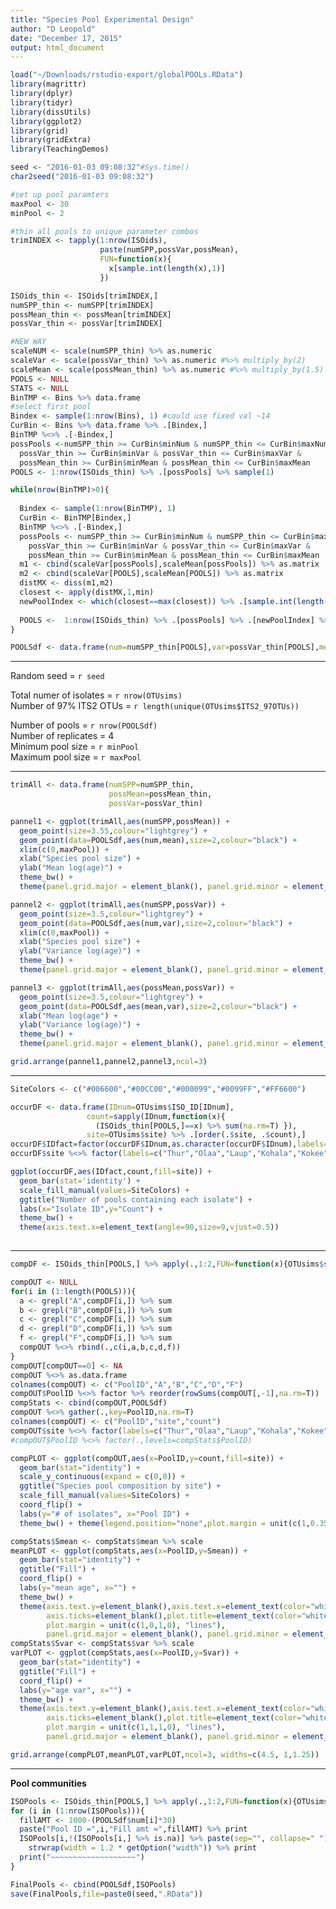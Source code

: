 ```yaml
---
title: "Species Pool Experimental Design"
author: "D Leopold"
date: "December 17, 2015"
output: html_document
---
```


```r
load("~/Downloads/rstudio-export/globalPOOLs.RData")
library(magrittr)
library(dplyr)
library(tidyr)
library(dissUtils)
library(ggplot2)
library(grid)
library(gridExtra)
library(TeachingDemos)

seed <- "2016-01-03 09:08:32"#Sys.time()
char2seed("2016-01-03 09:08:32")

#set up pool paramters
maxPool <- 30
minPool <- 2

#thin all pools to unique parameter combos 
trimINDEX <- tapply(1:nrow(ISOids),
                    paste(numSPP,possVar,possMean),
                    FUN=function(x){
                      x[sample.int(length(x),1)]
                    })

ISOids_thin <- ISOids[trimINDEX,]
numSPP_thin <- numSPP[trimINDEX]
possMean_thin <- possMean[trimINDEX]
possVar_thin <- possVar[trimINDEX]

#NEW WAY
scaleNUM <- scale(numSPP_thin) %>% as.numeric 
scaleVar <- scale(possVar_thin) %>% as.numeric #%>% multiply_by(2)
scaleMean <- scale(possMean_thin) %>% as.numeric #%>% multiply_by(1.5)
POOLS <- NULL
STATS <- NULL
BinTMP <- Bins %>% data.frame 
#select first pool
Bindex <- sample(1:nrow(Bins), 1) #could use fixed val ~14
CurBin <- Bins %>% data.frame %>% .[Bindex,]
BinTMP %<>% .[-Bindex,]
possPools <-numSPP_thin >= CurBin$minNum & numSPP_thin <= CurBin$maxNum &
  possVar_thin >= CurBin$minVar & possVar_thin <= CurBin$maxVar &
  possMean_thin >= CurBin$minMean & possMean_thin <= CurBin$maxMean
POOLS <- 1:nrow(ISOids_thin) %>% .[possPools] %>% sample(1)

while(nrow(BinTMP)>0){
  
  Bindex <- sample(1:nrow(BinTMP), 1) 
  CurBin <- BinTMP[Bindex,]
  BinTMP %<>% .[-Bindex,] 
  possPools <- numSPP_thin >= CurBin$minNum & numSPP_thin <= CurBin$maxNum &
    possVar_thin >= CurBin$minVar & possVar_thin <= CurBin$maxVar &
    possMean_thin >= CurBin$minMean & possMean_thin <= CurBin$maxMean
  m1 <- cbind(scaleVar[possPools],scaleMean[possPools]) %>% as.matrix
  m2 <- cbind(scaleVar[POOLS],scaleMean[POOLS]) %>% as.matrix
  distMX <- diss(m1,m2)
  closest <- apply(distMX,1,min)
  newPoolIndex <- which(closest==max(closest)) %>% .[sample.int(length(.),1)]
  
  POOLS <-  1:nrow(ISOids_thin) %>% .[possPools] %>% .[newPoolIndex] %>% c(POOLS)
}

POOLSdf <- data.frame(num=numSPP_thin[POOLS],var=possVar_thin[POOLS],mean=possMean_thin[POOLS])
```

***
Random seed = `r seed`

Total numer of isolates = `r nrow(OTUsims)`   
Number of 97% ITS2 OTUs = `r length(unique(OTUsims$ITS2_97OTUs))`   
   
Number of pools = `r nrow(POOLSdf)`   
Number of replicates = 4   
Minimum pool size = `r minPool`    
Maximum pool size = `r maxPool`    

***

```r

trimAll <- data.frame(numSPP=numSPP_thin,
                      possMean=possMean_thin,
                      possVar=possVar_thin)

pannel1 <- ggplot(trimAll,aes(numSPP,possMean)) +
  geom_point(size=3.55,colour="lightgrey") +
  geom_point(data=POOLSdf,aes(num,mean),size=2,colour="black") +
  xlim(c(0,maxPool)) +
  xlab("Species pool size") +
  ylab("Mean log(age)") +
  theme_bw() +
  theme(panel.grid.major = element_blank(), panel.grid.minor = element_blank(),legend.title=element_blank(),axis.title = element_text(size=15),legend.key = element_blank(),axis.text = element_text(size=12),panel.background = element_rect(colour = 'black',size=1.5),plot.margin= unit(c(1, 1, 1, 1), "lines"),axis.title.x=element_text(vjust=-0.2),axis.title.y=element_text(vjust=1.3))

pannel2 <- ggplot(trimAll,aes(numSPP,possVar)) +
  geom_point(size=3.5,colour="lightgrey") +
  geom_point(data=POOLSdf,aes(num,var),size=2,colour="black") +
  xlim(c(0,maxPool)) +
  xlab("Species pool size") +
  ylab("Variance log(age)") +
  theme_bw() +
  theme(panel.grid.major = element_blank(), panel.grid.minor = element_blank(),legend.title=element_blank(),axis.title = element_text(size=15),legend.key = element_blank(),axis.text = element_text(size=12),panel.background = element_rect(colour = 'black',size=1.5),plot.margin= unit(c(1, 1, 1, 1), "lines"),axis.title.x=element_text(vjust=-0.2),axis.title.y=element_text(vjust=1.3))

pannel3 <- ggplot(trimAll,aes(possMean,possVar)) +
  geom_point(size=3.5,colour="lightgrey") +
  geom_point(data=POOLSdf,aes(mean,var),size=2,colour="black") +
  xlab("Mean log(age") +
  ylab("Variance log(age)") +
  theme_bw() +
  theme(panel.grid.major = element_blank(), panel.grid.minor = element_blank(),legend.title=element_blank(),axis.title = element_text(size=15),legend.key = element_blank(),axis.text = element_text(size=12),panel.background = element_rect(colour = 'black',size=1.5),plot.margin= unit(c(1, 1, 1, 1), "lines"),axis.title.x=element_text(vjust=-0.2),axis.title.y=element_text(vjust=1.3))

grid.arrange(pannel1,pannel2,pannel3,ncol=3)
```

***

```r
SiteColors <- c("#006600","#00CC00","#000099","#0099FF","#FF6600")

occurDF <- data.frame(IDnum=OTUsims$ISO_ID[IDnum],
                 count=sapply(IDnum,function(x){
                   (ISOids_thin[POOLS,]==x) %>% sum(na.rm=T) }),
                 site=OTUsims$site) %>% .[order(.$site, .$count),]
occurDF$IDfact=factor(occurDF$IDnum,as.character(occurDF$IDnum),labels=)
occurDF$site %<>% factor(labels=c("Thur","Olaa","Laup","Kohala","Kokee"))

ggplot(occurDF,aes(IDfact,count,fill=site)) + 
  geom_bar(stat='identity') +
  scale_fill_manual(values=SiteColors) +
  ggtitle("Number of pools containing each isolate") +
  labs(x="Isolate ID",y="Count") +
  theme_bw() +
  theme(axis.text.x=element_text(angle=90,size=9,vjust=0.5)) 
          
```

------

```r
compDF <- ISOids_thin[POOLS,] %>% apply(.,1:2,FUN=function(x){OTUsims$site[x]}) 

compOUT <- NULL
for(i in (1:length(POOLS))){
  a <- grepl("A",compDF[i,]) %>% sum
  b <- grepl("B",compDF[i,]) %>% sum
  c <- grepl("C",compDF[i,]) %>% sum
  d <- grepl("D",compDF[i,]) %>% sum
  f <- grepl("F",compDF[i,]) %>% sum
  compOUT %<>% rbind(.,c(i,a,b,c,d,f))
}
compOUT[compOUT==0] <- NA
compOUT %<>% as.data.frame 
colnames(compOUT) <- c("PoolID","A","B","C","D","F")
compOUT$PoolID %<>% factor %>% reorder(rowSums(compOUT[,-1],na.rm=T))
compStats <- cbind(compOUT,POOLSdf)
compOUT %<>% gather(.,key=PoolID,na.rm=T)
colnames(compOUT) <- c("PoolID","site","count")
compOUT$site %<>% factor(labels=c("Thur","Olaa","Laup","Kohala","Kokee"))
#compOUT$PoolID %<>% factor(.,levels=compStats$PoolID)

compPLOT <- ggplot(compOUT,aes(x=PoolID,y=count,fill=site)) +
  geom_bar(stat="identity") +
  scale_y_continuous(expand = c(0,0)) +
  ggtitle("Species pool composition by site") +
  scale_fill_manual(values=SiteColors) +
  coord_flip() +
  labs(y="# of isolates", x="Pool ID") +
  theme_bw() + theme(legend.position="none",plot.margin = unit(c(1,0.35,1,1), "lines"))

compStats$Smean <- compStats$mean %>% scale
meanPLOT <- ggplot(compStats,aes(x=PoolID,y=Smean)) +
  geom_bar(stat="identity") +
  ggtitle("Fill") +
  coord_flip() +
  labs(y="mean age", x="") +
  theme_bw() +
  theme(axis.text.y=element_blank(),axis.text.x=element_text(color="white"),
        axis.ticks=element_blank(),plot.title=element_text(color="white"),
        plot.margin = unit(c(1,0,1,0), "lines"),
        panel.grid.major = element_blank(), panel.grid.minor = element_blank())
compStats$Svar <- compStats$var %>% scale
varPLOT <- ggplot(compStats,aes(x=PoolID,y=Svar)) +
  geom_bar(stat="identity") +
  ggtitle("Fill") +
  coord_flip() +
  labs(y="age var", x="") +
  theme_bw() +
  theme(axis.text.y=element_blank(),axis.text.x=element_text(color="white"),
        axis.ticks=element_blank(),plot.title=element_text(color="white"),
        plot.margin = unit(c(1,1,1,0), "lines"),
        panel.grid.major = element_blank(), panel.grid.minor = element_blank())

grid.arrange(compPLOT,meanPLOT,varPLOT,ncol=3, widths=c(4.5, 1,1.25))
```

---------------

**Pool communities**

```r

ISOPools <- ISOids_thin[POOLS,] %>% apply(.,1:2,FUN=function(x){OTUsims$ISO_ID[x]}) 
for (i in (1:nrow(ISOPools))){
  fillAMT <- 1000-(POOLSdf$num[i]*30)
  paste("Pool ID =",i,"Fill amt =",fillAMT) %>% print
  ISOPools[i,!(ISOPools[i,] %>% is.na)] %>% paste(sep="", collapse=" ") %>% 
    strwrap(width = 1.2 * getOption("width")) %>% print
  print("~~~~~~~~~~~~~~~~~~~")
}

```

```r
FinalPools <- cbind(POOLSdf,ISOPools)
save(FinalPools,file=paste0(seed,".RData"))
```

